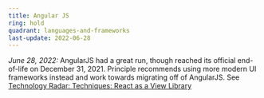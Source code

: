 ```yaml
---
title: Angular JS
ring: hold
quadrant: languages-and-frameworks
last-update: 2022-06-28
---
```


*June 28, 2022:* AngularJS had a great run, though reached its official end-of-life on December 31, 2021. Principle
recommends using more modern UI frameworks instead and work towards migrating off of AngularJS. See 
[Technology Radar: Techniques: React as a View Library](/radar/quadrant/techniques/#react-as-a-view-library)

